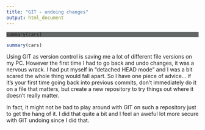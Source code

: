 ```yaml
---
title: "GIT - undoing changes"
output: html_document
---
```



<style>
div.blue pre { background-color:#646565; font-color="white" }
div.blue pre.r { background-color:blue; }
</style>

<div class = "blue">
```bluecars
summary(cars)
```
</div>

```r
summary(cars)
```


Using GIT as version control is saving me a lot of different file versions on my PC. However the first time I had to go back and undo changes, it was a nervous wrack. I had put myself in "detached HEAD mode" and I was a bit scared the whole thing would fall apart. So I have one piece of advice... if it's your first time going back into previous commits, don't immediately do it on a file that matters, but create a new repository to try things out where it doesn't really matter. 
  
In fact, it might not be bad to play around with GIT on such a repository just to get the hang of it. I did that quite a bit and I feel an aweful lot more secure with GIT undoing since I did that.